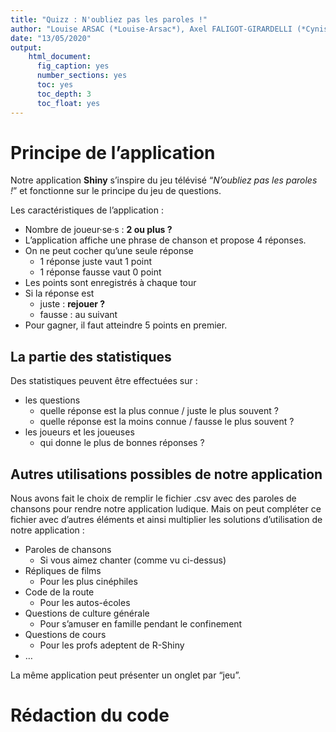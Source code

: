 ```yaml
---
title: "Quizz : N'oubliez pas les paroles !"
author: "Louise ARSAC (*Louise-Arsac*), Axel FALIGOT-GIRARDELLI (*Cynism*), Zélie FROMENT (*zeliefroment*), Charlène LAROCHE (*chalarock*), Juliette MAYER (*Ju49*),  Paul SERVAIN (*greenwasher*)"
date: "13/05/2020"
output:
    html_document:
      fig_caption: yes
      number_sections: yes
      toc: yes
      toc_depth: 3
      toc_float: yes
---
```


# Principe de l'application

Notre application **Shiny** s'inspire du jeu télévisé "*N'oubliez pas les paroles !*" et fonctionne sur le principe du jeu de questions.

Les caractéristiques de l'application :

* Nombre de joueur·se·s : **2 ou plus ?**
* L'application affiche une phrase de chanson et propose 4 réponses. 
* On ne peut cocher qu'une seule réponse
  * 1 réponse juste vaut 1 point
  * 1 réponse fausse vaut 0 point
* Les points sont enregistrés à chaque tour
* Si la réponse est 
  * juste : **rejouer ?**
  * fausse : au suivant
* Pour gagner, il faut atteindre 5 points en premier.

## La partie des statistiques
Des statistiques peuvent être effectuées sur :

* les questions
  * quelle réponse est la plus connue / juste le plus souvent ?
  * quelle réponse est la moins connue / fausse le plus souvent ?
* les joueurs et les joueuses
  * qui donne le plus de bonnes réponses ?

## Autres utilisations possibles de notre application

Nous avons fait le choix de remplir le fichier .csv avec des paroles de chansons pour rendre notre application ludique. Mais on peut compléter ce fichier avec d'autres éléments et ainsi multiplier les solutions d'utilisation de notre application : 

* Paroles de chansons
  * Si vous aimez chanter (comme vu ci-dessus)
* Répliques de films
  * Pour les plus cinéphiles
* Code de la route
  * Pour les autos-écoles
* Questions de culture générale
  * Pour s'amuser en famille pendant le confinement
* Questions de cours
  * Pour les profs adeptent de R-Shiny
* ...

La même application peut présenter un onglet par "jeu".

# Rédaction du code 


